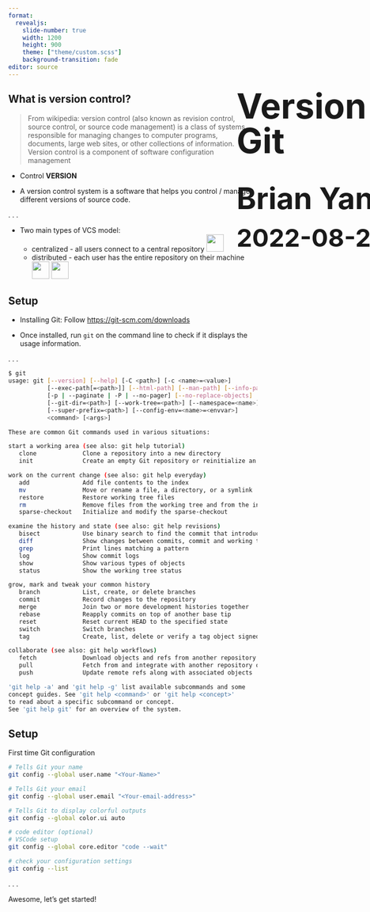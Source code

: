 ```yaml
---
format: 
  revealjs:
    slide-number: true
    width: 1200
    height: 900
    theme: ["theme/custom.scss"]
    background-transition: fade
editor: source
---
```


##  {#TitleSlide data-menu-title="TitleSlide" background-color="#292929" background-image="images/git_nasil_kullanilir_straight.png" background-position="left 100px center" background-size="contain"}

::: {style="position: absolute; left: 640px; top: 200px; height: 525px; width: 760px; padding: 20px; padding-left: 50px;"}
[Version Conrtol with Git]{style="font-size: 70px; font-weight: bold; line-height: 1em; margin: 0px"}

<br>

[Brian Yang]{style="font-size: 60px; font-weight: bold;"}

[2022-08-25]{style="font-size: 50px;font-weight: bold;"}
:::


## What is version control?

::: {.incremental}
> From wikipedia: version control (also known as revision control, source control, or source code management) is a class of systems responsible for managing changes to computer programs, documents, large web sites, or other collections of information. Version control is a component of software configuration management

- Control **VERSION**

- A version control system is a software that helps you control / manage different versions of source code.
:::

. . .

- Two main types of VCS model:
  + centralized - all users connect to a central repository <img src="https://upload.wikimedia.org/wikipedia/commons/2/22/Apache_Subversion_logo.svg" style="display: inline-block; margin: 0; margin-bottom: -2px; height: 35px;"/></img>
  + distributed - each user has the entire repository on their machine <img src="https://miro.medium.com/max/766/1*co_1qORNdM0PI1nvCp7Iig.png" style="display: inline-block; margin: 0; margin-bottom: -2px; height: 35px;"/></img> <img src="https://upload.wikimedia.org/wikipedia/commons/thumb/0/0e/Mercurial_no_border_logo.svg/800px-Mercurial_no_border_logo.svg.png" style="display: inline-block; margin: 0; margin-bottom: -2px; height: 35px;"/></img> 


## Setup

- Installing Git: Follow <https://git-scm.com/downloads>
  
- Once installed, run `git` on the command line to check if it displays the usage information.

. . . 

````.bash
$ git
usage: git [--version] [--help] [-C <path>] [-c <name>=<value>]
           [--exec-path[=<path>]] [--html-path] [--man-path] [--info-path]
           [-p | --paginate | -P | --no-pager] [--no-replace-objects] [--bare]
           [--git-dir=<path>] [--work-tree=<path>] [--namespace=<name>]
           [--super-prefix=<path>] [--config-env=<name>=<envvar>]
           <command> [<args>]

These are common Git commands used in various situations:

start a working area (see also: git help tutorial)
   clone             Clone a repository into a new directory
   init              Create an empty Git repository or reinitialize an existing one

work on the current change (see also: git help everyday)
   add               Add file contents to the index
   mv                Move or rename a file, a directory, or a symlink
   restore           Restore working tree files
   rm                Remove files from the working tree and from the index
   sparse-checkout   Initialize and modify the sparse-checkout

examine the history and state (see also: git help revisions)
   bisect            Use binary search to find the commit that introduced a bug
   diff              Show changes between commits, commit and working tree, etc
   grep              Print lines matching a pattern
   log               Show commit logs
   show              Show various types of objects
   status            Show the working tree status

grow, mark and tweak your common history
   branch            List, create, or delete branches
   commit            Record changes to the repository
   merge             Join two or more development histories together
   rebase            Reapply commits on top of another base tip
   reset             Reset current HEAD to the specified state
   switch            Switch branches
   tag               Create, list, delete or verify a tag object signed with GPG

collaborate (see also: git help workflows)
   fetch             Download objects and refs from another repository
   pull              Fetch from and integrate with another repository or a local branch
   push              Update remote refs along with associated objects

'git help -a' and 'git help -g' list available subcommands and some
concept guides. See 'git help <command>' or 'git help <concept>'
to read about a specific subcommand or concept.
See 'git help git' for an overview of the system.

````

## Setup

First time Git configuration

````.bash
# Tells Git your name
git config --global user.name "<Your-Name>"

# Tells Git your email
git config --global user.email "<Your-email-address>"

# Tells Git to display colorful outputs
git config --global color.ui auto

# code editor (optional)
# VSCode setup
git config --global core.editor "code --wait"

# check your configuration settings
git config --list
````

. . .

[Awesome, let's get started!]{.r-fit-text}